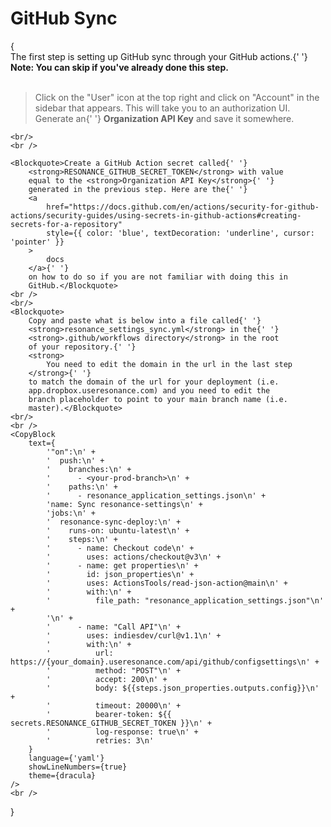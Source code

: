 
# GitHub Sync

{
<Theme>
    <br/>
        The first step is setting up GitHub sync through your
        GitHub actions.{' '}
        <strong>
            Note: You can skip if you've already done this step.
        </strong>
    <br />
    <br />
    <Blockquote>Click on the "User" icon at the top right and click on
        "Account" in the sidebar that appears. This will take you
        to an authorization UI. Generate an{' '}
        <strong>Organization API Key</strong> and save it
        somewhere.
    </Blockquote>

    <br/>
    <br />

    <Blockquote>Create a GitHub Action secret called{' '}
        <strong>RESONANCE_GITHUB_SECRET_TOKEN</strong> with value
        equal to the <strong>Organization API Key</strong>{' '}
        generated in the previous step. Here are the{' '}
        <a
            href="https://docs.github.com/en/actions/security-for-github-actions/security-guides/using-secrets-in-github-actions#creating-secrets-for-a-repository"
            style={{ color: 'blue', textDecoration: 'underline', cursor: 'pointer' }}
        >
            docs
        </a>{' '}
        on how to do so if you are not familiar with doing this in
        GitHub.</Blockquote>
    <br />
    <br/>
    <Blockquote>
        Copy and paste what is below into a file called{' '}
        <strong>resonance_settings_sync.yml</strong> in the{' '}
        <strong>.github/workflows directory</strong> in the root
        of your repository.{' '}
        <strong>
            You need to edit the domain in the url in the last step
        </strong>{' '}
        to match the domain of the url for your deployment (i.e.
        app.dropbox.useresonance.com) and you need to edit the
        branch placeholder to point to your main branch name (i.e.
        master).</Blockquote>
    <br/>
    <br />
    <CopyBlock
        text={
            '"on":\n' +
            '  push:\n' +
            '    branches:\n' +
            '      - <your-prod-branch>\n' +
            '    paths:\n' +
            '      - resonance_application_settings.json\n' +
            'name: Sync resonance-settings\n' +
            'jobs:\n' +
            '  resonance-sync-deploy:\n' +
            '    runs-on: ubuntu-latest\n' +
            '    steps:\n' +
            '      - name: Checkout code\n' +
            '        uses: actions/checkout@v3\n' +
            '      - name: get properties\n' +
            '        id: json_properties\n' +
            '        uses: ActionsTools/read-json-action@main\n' +
            '        with:\n' +
            '          file_path: "resonance_application_settings.json"\n' +
            '\n' +
            '      - name: "Call API"\n' +
            '        uses: indiesdev/curl@v1.1\n' +
            '        with:\n' +
            '          url: https://{your_domain}.useresonance.com/api/github/configsettings\n' +
            '          method: "POST"\n' +
            '          accept: 200\n' +
            '          body: ${{steps.json_properties.outputs.config}}\n' +
            '          timeout: 20000\n' +
            '          bearer-token: ${{ secrets.RESONANCE_GITHUB_SECRET_TOKEN }}\n' +
            '          log-response: true\n' +
            '          retries: 3\n'
        }
        language={'yaml'}
        showLineNumbers={true}
        theme={dracula}
    />
    <br />
</Theme>}